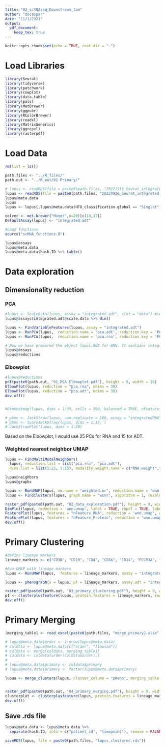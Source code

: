 ```yaml
---
title: "02_scRNAseq_Downstream_Jan"
author: "docaspar"
date: "11/1/2021"
output: 
  pdf_document:
    keep_tex: true
---
```


```r
knitr::opts_chunk$set(echo = TRUE, root.dir = ".")
```

# Load Libraries
```r
library(Seurat)
library(tidyverse)
library(patchwork)
library(cowplot)
library(data.table)
library(pals)
library(MetBrewer)
library(ggpubr)
library(RColorBrewer)
library(readxl)
library(MatrixGenerics)
library(ggrepel)
library(rasterpdf)
```

# Load Data
```r
rm(list = ls())

path.files <- "../R_files/"
path.out <- "../R_out/01 Primary/"

# lupus <- readRDS(file = paste0(path.files, "20221115_Seurat_integrated.rds"))
lupus <- readRDS(file = paste0(path.files, "20230926_Seurat_integrated.rds"))
lupus@meta.data
lupus
lupus <- lupus[,lupus@meta.data$HTO_classification.global == "Singlet"]

colvec <- met.brewer("Monet",n=20)[c(10,17)]
DefaultAssay(lupus) <- "integrated.adt"

#Load functions
source("scRNA_functions.R")
```


```r
lupus@assays
lupus@meta.data
lupus@meta.data$hash.ID %>% table()
```


# Data exploration

## Dimensionality reduction
### PCA
```r
#lupus <- ScaleData(lupus, assay = "integrated.adt", slot = "data") #scale if not scaled previously
lupus@assays$integrated.adt@scale.data %>% dim()

lupus <- FindVariableFeatures(lupus, assay = "integrated.adt")
lupus <- RunPCA(lupus,  reduction.name = 'pca.adt', reduction.key = 'PCadt_', npcs = 30, assay = "integrated.adt")
lupus <- RunPCA(lupus,  reduction.name = 'pca.rna', reduction.key = 'PCadt_', npcs = 30, assay = "integrated")

# Now we have prepared the object lupus.RNA for WNN. It contains integrated data on RNA and ADT level.
lupus@assays
lupus@reductions
```

### Elbowplot
```r
#lupus@reductions
pdf(paste0(path.out, "01_PCA_Elbowplot.pdf"), height = 9, width = 16)
ElbowPlot(lupus, reduction = "pca.rna", ndims = 30)
ElbowPlot(lupus, reduction = "pca.adt", ndims = 30)
dev.off()


#DimHeatmap(lupus, dims = 1:30, cells = 500, balanced = TRUE, nfeatures = 20)

# pbmc <- JackStraw(lupus, num.replicate = 100, assay = "integratedRNA")
# pbmc <- ScoreJackStraw(lupus, dims = 1:15, )
# JackStrawPlot(lupus, dims = 1:30)
```

Based on the Elbowplot, I would use 25 PCs for RNA and 15 for ADT.

### Weighted nearest neighbor UMAP
```r
lupus <- FindMultiModalNeighbors(
  lupus, reduction.list = list("pca.rna", "pca.adt"), 
  dims.list = list(1:25, 1:15), modality.weight.name = c("RNA.weight","Protein.weight"))

lupus@neighbors
lupus@graphs

lupus <- RunUMAP(lupus, nn.name = "weighted.nn", reduction.name = "wnn.umap", reduction.key = "wnnUMAP_")
lupus <- FindClusters(lupus, graph.name = "wsnn", algorithm = 1, resolution = 0.8, verbose = FALSE)

raster_pdf(paste0(path.out, "02_data_exploration.pdf"), height = 9, width = 16, res = 200)
DimPlot(lupus, reduction = 'wnn.umap', label = TRUE, repel = TRUE, label.size = 5)
FeaturePlot(lupus, features = "nFeature_RNA", reduction = 'wnn.umap', cols = c("lightgrey","darkblue"))
FeaturePlot(lupus, features = "nFeature_Protein", reduction = 'wnn.umap', cols = c("lightgrey","darkblue"))
dev.off()
```

# Primary Clustering
```r
#define lineage markers
lineage_markers <- c("CD3D", "CD19", "CD4", "CD8A", "CD14", "FCGR3A", "NCAM1", "HLA-DRA", "IL2RA", "ITGAX", "ITGAM", "IL3RA", "IL7R", "THBD", "C5AR1", "FCER1A", "CD1C") #"CD5", "CD163"

#Run UMAP with lineage markers
lupus <- RunUMAP(lupus,  features = lineage_markers, assay = "integrated.adt", reduction.name = "umap", reduction.key = "UMAP_")

lupus <- phenograph(x = lupus, pf = lineage_markers, assay.adt = "integrated.adt", k = 50)

raster_pdf(paste0(path.out, "03_primary_clustering.pdf"), height = 9, width = 16, res = 200)
p1 <- clusterplusfeature(lupus, protein.features = lineage_markers, rna.features = c("FOXP3"), cluster_column = "pheno", dim = "umap", assay.rna = "SCT", assay.adt = "integrated.adt")
dev.off()
```

# Primary Merging
```r
(merging_table1 <- read_excel(paste0(path.files, "merge_primary2.xlsx")))

# lupus@meta.data$order <- 1:nrow(lupus@meta.data)
# coldata <- lupus@meta.data[c("order", "flowsom")]
# coldata <- merge(coldata, merging_table1)
# coldata <- coldata[order(coldata$order),]
# 
# lupus@meta.data$primary <- coldata$primary
# lupus@meta.data$primary <- factor(lupus@meta.data$primary)

lupus <- merge_clusters(lupus, cluster_column = "pheno", merging_table = merging_table1, merging_name = "primary")


raster_pdf(paste0(path.out, "04_primary_merging.pdf"), height = 9, width = 16, res = 200)
clusterplot <- clusterplusfeature(lupus, protein.features = lineage_markers, cluster_column = "primary", dim = "umap")
dev.off()
```

## Save .rds file
```r
lupus@meta.data <- lupus@meta.data %>% 
  separate(hash.ID, into = c("patient_id", "timepoint"), remove = FALSE)

saveRDS(lupus, file = paste0(path.files, "lupus_clustered.rds"))
```

